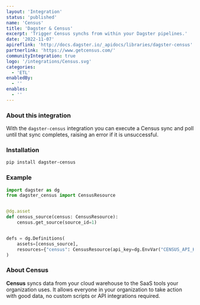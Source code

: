 ```yaml
---
layout: 'Integration'
status: 'published'
name: 'Census'
title: 'Dagster & Census'
excerpt: 'Trigger Census synchs from within your Dagster pipelines.'
date: '2022-11-07'
apireflink: 'http://docs.dagster.io/_apidocs/libraries/dagster-census'
partnerlink: 'https://www.getcensus.com/'
communityIntegration: true
logo: '/integrations/Census.svg'
categories:
  - 'ETL'
enabledBy:
  - ''
enables:
  - ''
---
```


### About this integration

With the `dagster-census` integration you can execute a Census sync and poll until that sync completes, raising an error if it is unsuccessful.

### Installation

```bash
pip install dagster-census
```

### Example

```python
import dagster as dg
from dagster_census import CensusResource


@dg.asset
def census_source(census: CensusResource):
    census.get_source(source_id=1)


defs = dg.Definitions(
    assets=[census_source],
    resources={"census": CensusResource(api_key=dg.EnvVar("CENSUS_API_KEY"))},
)
```

### About Census

**Census** syncs data from your cloud warehouse to the SaaS tools your organization uses. It allows everyone in your organization to take action with good data, no custom scripts or API integrations required.
